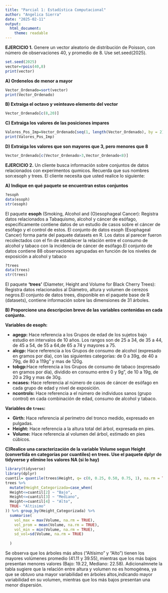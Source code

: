 ```yaml
---
title: "Parcial 1: Estadística Computacional"
author: "Angelica Sierra"
date: "2025-02-11"
output:
  html_document:
    theme: readable
---
```


**EJERCICIO 1.** 
Genere un vector aleatorio de distribución de Poisson, con número de observaciones 40, y promedio de 8. Use set.seed(2025).

```r
set.seed(2025)
vector=rpois(40,8)
print(vector)
```

**A) Ordenelos de menor a mayor**
```r
Vector_Ordenado=sort(vector)
print(Vector_Ordenado)
```
**B) Extraiga el octavo y veinteavo elemento del vector**
```r
Vector_Ordenado[c(8,20)]
```
**C) Extraiga los valores de las posiciones impares**
```r
Valores_Pos_Imp=Vector_Ordenado[seq(1, length(Vector_Ordenado), by = 2)]
print(Valores_Pos_Imp)
```
**D) Extraiga los valores que son mayores que 3, pero menores que 8**
```r
Vector_Ordenado[c(Vector_Ordenado>3,Vector_Ordenado<8)]
```


**EJERCICIO 2.**
Un cliente busca información sobre conjuntos de datos relacionados con experimentos quımicos. Recuerda que sus nombres son:esoph y  trees. El cliente necesita que usted realice lo siguiente:

**A) Indique en qué paquete se encuentran estos conjuntos**

```r
?esoph 
data(esoph)
str(esoph)
```
El paquete **esoph** (Smoking, Alcohol and (O)esophageal Cancer): Registra datos relacionados a Tabaquismo, alcohol y cáncer de esófago, especificamente contiene datos de un estudio de casos sobre el cáncer de esófago  y el control de estos.  El conjunto de datos esoph (Esophageal Cancer) forma parte del paquete datasets en R. Los datos al parecer fueron recolectados con el fin de establecer  la relación entre el consumo de alcohol y tabaco con la incidencia de cáncer de esófago.El conjunto de datos contiene 88 observaciones agrupadas en función de los niveles de exposición a alcohol y tabaco

```r
?trees
data(trees)
str(trees)
```
El paquete **'trees'** (Diameter, Height and Volume for Black Cherry Trees): Registra datos relacionados al Diámetro, altura y volumen de cerezos negros.El conjunto de datos trees, disponible en el paquete base de R (datasets), contiene información sobre las dimensiones de 31 árboles. 

**B) Proporcione una descripcion breve de las variables contenidas en cada conjunto.**

**Variables de esoph:**

- **agegp:**	Hace referencia a los Grupos de edad de los sujetos bajo estudio en intervalos de 10 años. Los rangos son de 25 a 34, de 35 a 44, de 45 a 54, de 55 a 64,de  65 a 74 y  mayores a 75.
- **alcgp:** Hace referencia a los Grupos de consumo de alcohol (expresado en gramos por día), con las siguientes categorías: de 0 a 39g, de 40 a 79g, de 80 a 119g" y mas de 120g.
- **tobgp:**Hace referencia a los Grupos de consumo de tabaco (expresado en gramos por día), dividido en consumo entre 0 y 9g", de  10 a 19g, de 20 a 29g y mas de 30g.
- **ncases:**	Hace referencia al número de casos de cáncer de esófago en cada grupo de edad y nivel de exposición.
- **ncontrols:**	Hace referencia a el número de individuos sanos (grupo control) en cada combinación de edad, consumo de alcohol y tabaco.


**Variables de `trees`:**  

- **Girth:** Hace referencia al perímetro del tronco medido, expresado en pulgadas.  
- **Height:** Hace referencia a la altura total del árbol, expresada en pies.  
- **Volume:** Hace referencia al volumen del árbol, estimado en pies cúbicos.  

**C)Realice una caracterización de la variable Volume segun Height (convertida en categorías por cuantiles) en trees. Use el paquete dplyr de tidyverse y elimine los valores NA (si lo hay)**
```r
library(tidyverse)
library(dplyr)
cuantil= quantile(trees$Height, q= c(0, 0.25, 0.50, 0.75, 1), na.rm = TRUE)
trees %>% 
  mutate(Height_Categorizada=case_when(
  Height<=cuantil[2] ~ "Bajo",
  Height<=cuantil[3] ~ "Mediano",
  Height<=cuantil[4] ~ "Alto",
  TRUE~ "Altisimo"
)) %>% group_by(Height_Categorizada) %>% 
  summarise(
    vol_max = max(Volume, na.rm = TRUE),
    vol_prom = mean(Volume, na.rm = TRUE),
    vol_min = min(Volume, na.rm = TRUE),
    sd_vol=sd(Volume, na.rm = TRUE)
    
  )
```
Se observa que los árboles más altos ("Altísimo" y "Alto") tienen los mayores volúmenes promedio (41.11 y 39.55), mientras que los más bajos presentan menores valores (Bajo: 19.22, Mediano: 22.58). Adicionalmnete la tabla sugiere que la relación entre altura y volumen no es homogénea, ya que se obtuvo una mayor variabilidad en árboles altos,indicando mayor variabilidad en su volumen, mientras que los más bajos presentan una menor dispersión. 

